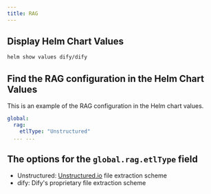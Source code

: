 ```yaml
---
title: RAG
---
```


## Display Helm Chart Values

```bash
helm show values dify/dify
```

## Find the RAG configuration in the Helm Chart Values
This is an example of the RAG configuration in the Helm chart values.

```yaml
global:
  rag:
    etlType: "Unstructured"
  ... ...
```

## The options for the `global.rag.etlType` field
- Unstructured: [Unstructured.io](https://unstructured.io/) file extraction scheme
- dify: Dify's proprietary file extraction scheme